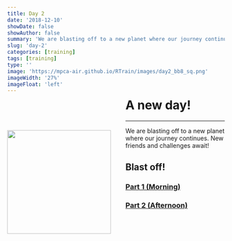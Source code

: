 ```yaml
---
title: Day 2
date: '2018-12-10'
showDate: false
showAuthor: false
summary: 'We are blasting off to a new planet where our journey continues...'
slug: 'day-2'
categories: [training]
tags: [training]
type: ''
image: 'https://mpca-air.github.io/RTrain/images/day2_bb8_sq.png' 
imageWidth: '27%'
imageFloat: 'left'
---
```



![](https://mpca-air.github.io/RTrain/images/day2_bb8_sq.png){width="240" style="float: left; margin-right: 34px; margin-top: 70px; margin-bottom: 10px;"}

<h1 style="margin-top:-5px;"> A new day! </h1>
<hr>


We are blasting off to a new planet where our journey continues. New friends and challenges await!


<div style="margin-left: 4%;">

## Blast off!

### <i class="fa fa-rocket" style="font-size:24px"></i> [Part 1  (Morning)](../page/day2_am.html)

### <i class="fa fa-rocket" style="font-size:24px"></i> [Part 2 (Afternoon)](../page/day2_pm.html) 

</div>

<br>

